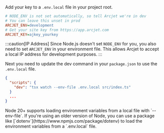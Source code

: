 
Add your key to a `.env.local` file in your project root.

```ini title=".env.local"
# NODE_ENV is not set automatically, so tell Arcjet we're in dev
# You can leave this unset in prod
ARCJET_ENV=development
# Get your site key from https://app.arcjet.com
ARCJET_KEY=ajkey_yourkey
```

:::caution[IP Address] Since Node.js doesn't set `NODE_ENV` for you, you also
need to set `ARCJET_ENV` in your environment file. This allows Arcjet to accept
a local IP address for development purposes. :::

Next you need to update the dev command in your `package.json` to use the
`.env.local` file.

```json
{
  "scripts": {
    "dev": "tsx watch --env-file .env.local src/index.ts"
  }
  ...
}
```

<Aside type="note" title="env files">
  Node 20+ supports loading environment variables from a local file with
  `--env-file`. If you're using an older version of Node, you can use a package
  like [`dotenv`](https://www.npmjs.com/package/dotenv) to load the environment
  variables from a `.env.local` file.
</Aside>

